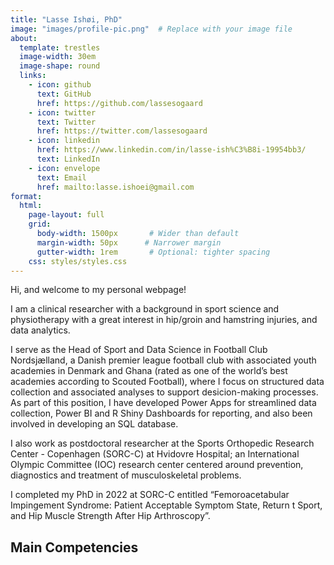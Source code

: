 ```yaml
---
title: "Lasse Ishøi, PhD"
image: "images/profile-pic.png"  # Replace with your image file
about:
  template: trestles
  image-width: 30em
  image-shape: round
  links:
    - icon: github
      text: GitHub
      href: https://github.com/lassesogaard
    - icon: twitter
      text: Twitter
      href: https://twitter.com/lassesogaard
    - icon: linkedin
      href: https://www.linkedin.com/in/lasse-ish%C3%B8i-19954bb3/
      text: LinkedIn
    - icon: envelope
      text: Email
      href: mailto:lasse.ishoei@gmail.com
format:  
  html:
    page-layout: full
    grid:
      body-width: 1500px       # Wider than default
      margin-width: 50px      # Narrower margin
      gutter-width: 1rem       # Optional: tighter spacing
    css: styles/styles.css
---
```


Hi, and welcome to my personal webpage!

I am a clinical researcher with a background in sport science and physiotherapy with a great interest in hip/groin and hamstring injuries, and data analytics.

I serve as the Head of Sport and Data Science in Football Club Nordsjælland, a Danish premier league football club with associated youth academies in Denmark and Ghana (rated as one of the world’s best academies according to Scouted Football), where I focus on structured data collection and associated analyses to support desicion-making processes. As part of this position, I have developed Power Apps for streamlined data collection, Power BI and R Shiny Dashboards for reporting, and also been involved in developing an SQL database.

I also work as postdoctoral researcher at the Sports Orthopedic Research Center - Copenhagen (SORC-C) at Hvidovre Hospital; an International Olympic Committee (IOC) research center centered around prevention, diagnostics and treatment of musculoskeletal problems.

I completed my PhD in 2022 at SORC-C entitled “Femoroacetabular Impingement Syndrome: Patient Acceptable Symptom State, Return t Sport, and Hip Muscle Strength After Hip Arthroscopy”.

## Main Competencies
